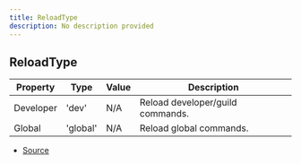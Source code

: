 ```yaml
---
title: ReloadType
description: No description provided
---
```


## ReloadType

| Property  | Type     | Value | Description                      |
| --------- | -------- | ----- | -------------------------------- |
| Developer | 'dev'    | N/A   | Reload developer/guild commands. |
| Global    | 'global' | N/A   | Reload global commands.          |

- [Source](https://github.com/underctrl-io/commandkit/blob/fe9b9d88f8541b4758cc813e8505d26748e6e5bd/packages/commandkit/src/types.ts#L284)
